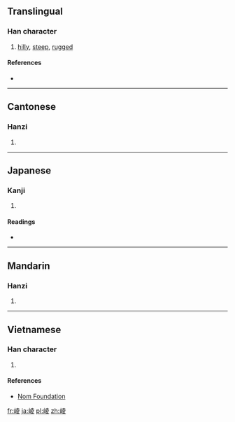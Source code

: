 ==Translingual==

===Han character===
{{Han char|rn=46|rad=山|as=08|sn=11|four=24747|canj=UGCE|ids=⿰山夌}}

# [[hilly]], [[steep]], [[rugged]]

====References====
* {{Han ref|kx=0314.130|dkj=08184|dj=0615.040|hdz=10777.040|uh=5D1A|ud=23834|bh=D4F7|bd=54519}}

----

==Cantonese==

===Hanzi===
{{yue-hanzi|jyut=[[ling4]]|y=ling4}}

# {{defn|lang=yue|sort=山08}}

----

==Japanese==

===Kanji===
{{ja-kanji|grade=|rs=山08}}

# {{defn|lang=ja|sort=山08}}

====Readings====
* {{ja-readings|on=[[りょう]] (ryō)|kun=}}

----

==Mandarin==

===Hanzi===
{{cmn-hanzi|pin=[[léng]] ([[leng2]])|wg=leng<sup>2</sup>}}

# {{defn|lang=cmn|sort=山08}}

----

==Vietnamese==

===Han character===
{{vi-readings|rs=山08| hanviet = lăng}}

# {{defn|lang=vi|sort=山08}}

====References====
*[http://nomfoundation.org/common/nom_details.php?codepoint=5d1a Nom Foundation]

[[fr:崚]]
[[ja:崚]]
[[pl:崚]]
[[zh:崚]]